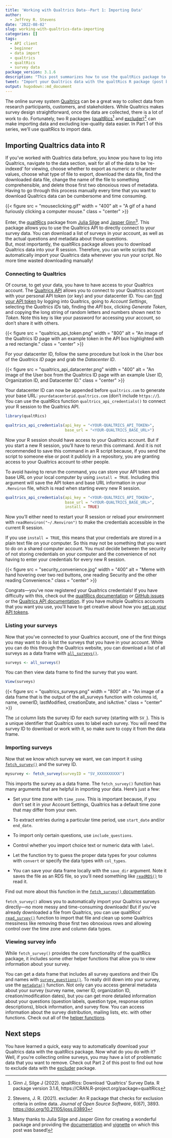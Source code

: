 ```yaml
---
title: 'Working with Qualtrics Data--Part 1: Importing Data'
author:
  - Jeffrey R. Stevens
date: '2022-08-02'
slug: working-with-qualtrics-data-importing
categories: []
tags:
  - API client
  - beginner
  - data import
  - qualtrics
  - qualtRics
  - survey data
package_version: 3.1.6
description: "This post summarizes how to use the qualtRics package to import Qualtrics data."
tweet: "Import your Qualtrics data with the qualtRics R package (post by @JeffStevensADML)!"
output: hugodown::md_document
---
```


The online survey system [Qualtrics](https://www.qualtrics.com/) can be a great way to collect data from research participants, customers, and stakeholders. While Qualtrics makes survey design straightforward, once the data are collected, there is a lot of work to do. 
Fortunately, two R packages ([qualtRics](https://docs.ropensci.org/qualtRics/)[^1] and [excluder](https://docs.ropensci.org/excluder/))[^2] can make importing data and excluding low-quality data easier. 
In Part 1 of this series, we'll use qualtRics to import data.

## Importing Qualtrics data into R

If you've worked with Qualtrics data before, you know you have to log into Qualtrics, navigate to the data section, wait for all of the data to be 're-indexed' for viewing, choose whether to export as numeric or character values, choose what type of file to export, download the data file, find the downloaded data file, change the name of the file to something comprehensible, and delete those first two obnoxious rows of metadata. 
Having to go through this process manually every time that you want to download Qualtrics data can be cumbersome and time consuming.

```{=html}
{{< figure src = "mouseclicking.gif" width = "400" alt = "A gif of a hand furiously clicking a computer mouse." class = "center" >}}
```
<!-- ![](mouseclicking.gif) -->

Enter, the [qualtRics](https://docs.ropensci.org/qualtRics/) package from [Julia Silge](https://juliasilge.com/) and [Jasper Ginn](https://jasperhg90.github.io/)[^3]. 
This package allows you to use the Qualtrics API to directly connect to your survey data. 
You can download a list of surveys in your account, as well as the actual questions and metadata about those questions.  
But, most importantly, the qualtRics package allows you to download Qualtrics data into your R session. 
Therefore, you can write scripts that automatically import your Qualtrics data whenever you run your script. 
No more time wasted downloading manually!

### Connecting to Qualtrics

Of course, to get your data, you have to have access to your Qualtrics account. 
The [Qualtrics API](https://api.qualtrics.com/) allows you to connect to your Qualtrics account with your personal API token (or key) and your datacenter ID. 
You can [find your API token](https://api.qualtrics.com/ZG9jOjg3NjYzMg-api-key-authentication) by logging into Qualtrics, going to _Account Settings_, selecting the _Qualtrics IDs_ tab, finding the _API_ box, clicking _Generate Token_, and copying the long string of random letters and numbers shown next to _Token_. 
Note this key is like your password for accessing your account, so don't share it with others.

```{=html}
{{< figure src = "qualtrics_api_token.png" width = "800" alt = "An image of the Qualtrics ID page with an example token in the API box highlighted with a red rectangle." class = "center" >}}
```
<!-- ![](qualtrics_api_token.png) -->

For your datacenter ID, follow the same procedure but look in the _User_ box of the _Qualtrics ID_ page and grab the _Datacenter ID_.

```{=html}
{{< figure src = "qualtrics_api_datacenter.png" width = "400" alt = "An image of the User box from the Qualtrics ID page with an example User ID, Organization ID, and Datacenter ID." class = "center" >}}
```
<!-- ![](qualtrics_api_datacenter.png) -->

Your datacenter ID can now be appended before `qualtrics.com` to generate your base URL: `yourdatacenterid.qualtrics.com` (don't include `https://`). 
You can use the qualtRics function `qualtrics_api_credentials()` to connect your R session to the Qualtrics API.

```r
library(qualtRics)

qualtrics_api_credentials(api_key = "<YOUR-QUALTRICS_API_TOKEN>", 
                          base_url = "<YOUR-QUALTRICS_BASE_URL>")
```

Now your R session should have access to your Qualtrics account. 
But if you start a new R session, you'll have to rerun this command. 
And it is not recommended to save this command in an R script because, if you send the script to someone else or post it publicly in a repository, you are granting access to your Qualtrics account to other people.

To avoid having to rerun the command, you can store your API token and base URL on your local computer by using `install = TRUE`. 
Including this argument will save the API token and base URL information in your `.Renviron` file, which is read when starting every new R session. 
```r
qualtrics_api_credentials(api_key = "<YOUR-QUALTRICS_API_TOKEN>", 
                          base_url = "<YOUR-QUALTRICS_BASE_URL>",
                          install = TRUE)
```

Now you'll either need to restart your R session or reload your environment with `readRenviron("~/.Renviron")` to make the credentials accessible in the current R session.

If you use `install = TRUE`, this means that your credentials are stored in a plain text file on your computer. 
So this may not be something that you want to do on a shared computer account. 
You must decide between the security of not storing credentials on your computer and the convenience of not having to enter your credentials for every new R session.

```{=html}
{{< figure src = "security_convenience.jpg" width = "400" alt = "Meme with hand hovering over two red buttons, one reading Security and the other reading Convenience." class = "center" >}}
```
<!-- ![](security_convenience.jpg) -->

Congrats---you've now registered your Qualtrics credentials! 
If you have difficulty with this, check out the  [qualtRics documentation](https://docs.ropensci.org/qualtRics/articles/qualtRics.html#registering-your-qualtrics-credentials) or [GitHub issues](https://github.com/ropensci/qualtRics/issues) or the [Qualtrics API documentation](https://api.qualtrics.com/). 
If you have multiple Qualtrics accounts that you want you use, you'll have to get creative about how you [set up your API tokens](https://github.com/ropensci/qualtRics/issues/110).


### Listing your surveys

Now that you've connected to your Qualtrics account, one of the first things you may want to do is list the surveys that you have in your account. 
While you can do this through the Qualtrics website, you can download a list of all surveys as a data frame with [`all_surveys()`](https://docs.ropensci.org/qualtRics/reference/all_surveys.html).

```r
surveys <- all_surveys() 
```

You can then view data frame to find the survey that you want.

```r
View(surveys)
```

```{=html}
{{< figure src = "qualtrics_surveys.png" width = "800" alt = "An image of a data frame that is the output of the all_surveys function with columns id, name, ownerID, lastModified, creationDate, and isActive." class = "center" >}}
```
<!-- ![](qualtrics_surveys.png) -->

The `id` column lists the survey ID for each survey (starting with `SV_`). 
This is a unique identifier that Qualtrics uses to label each survey. 
You will need the survey ID to download or work with it, so make sure to copy it from the data frame.



### Importing surveys

Now that we know which survey we want, we can import it using [`fetch_survey()`](https://docs.ropensci.org/qualtRics/reference/fetch_survey.html) and the survey ID.

```r
mysurvey <- fetch_survey(surveyID = "SV_XXXXXXXXXX")
```

This imports the survey as a data frame. The `fetch_survey()` function has many arguments that are helpful in importing your data. 
Here's just a few:

* Set your time zone with `time_zone`. 
This is important because, if you don't set it in your Account Settings, Qualtrics has a default time zone that may differ from your own.

* To extract entries during a particular time period, use `start_date` and/or `end_date`.

* To import only certain questions, use `include_questions`.

* Control whether you import choice text or numeric data with `label`.

* Let the function try to guess the proper data types for your columns with `convert` or specify the data types with `col_types`.

* You can save your data frame locally with the `save_dir` argument. 
Note it saves the file as an RDS file, so you'll need something like [`readRDS()`](https://rdrr.io/r/base/readRDS.html) to read it.

Find out more about this function in the [`fetch_survey()` documentation](https://docs.ropensci.org/qualtRics/reference/fetch_survey.html).

`fetch_survey()` allows you to automatically import your Qualtrics surveys directly---no more messy and time-consuming downloads! 
But if you've already downloaded a file from Qualtrics, you can use qualtRics' [`read_survey()`](https://docs.ropensci.org/qualtRics/reference/read_survey.html) function to import that file and clean up some Qualtrics messiness like removing those first two obnoxious rows and allowing control over the time zone and column data types.

### Viewing survey info

While `fetch_survey()` provides the core functionality of the qualtRics package, it includes some other helper functions that allow you to view information about your survey.

You can get a data frame that includes all survey questions and their IDs and names with [`survey_questions()`](https://docs.ropensci.org/qualtRics/reference/survey_questions.html). 
To really drill down into your survey, use the [`metadata()`](https://docs.ropensci.org/qualtRics/reference/metadata.html) function. 
Not only can you access general metadata about your survey (survey name, owner ID, organization ID, creation/modification dates), but you can get more detailed information about your questions (question labels, question type, response option descriptions), block information, and survey flow. 
You can access information about the survey distribution, mailing lists, etc. with other functions. 
Check out all of the [helper functions](https://docs.ropensci.org/qualtRics/reference/index.html).


## Next steps

You have learned a quick, easy way to automatically download your Qualtrics data with the qualtRics package. 
Now what do you do with it? 
Well, if you're collecting online surveys, you may have a lot of problematic data that you want to remove. 
Check out Part 2 of this post to find out how to exclude data with the [excluder](https://docs.ropensci.org/excluder/) package.


[^1]: Ginn J, Silge J (2022). qualtRics: Download 'Qualtrics' Survey Data. R package version 3.1.6,
  https://CRAN.R-project.org/package=qualtRics
[^2]: Stevens, J. R. (2021). excluder: An R package that checks for exclusion criteria in online data. _Journal of Open Source Software_, 6(67), 3893. <https://doi.org/10.21105/joss.03893>
[^3]: Many thanks to Julia Silge and Jasper Ginn for creating a wonderful package and providing the [documentation](https://docs.ropensci.org/qualtRics/) and [vignette](https://docs.ropensci.org/qualtRics/articles/qualtRics.html) on which this post was based!
